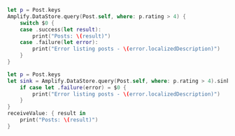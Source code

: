 <BlockSwitcher>

<CodeBlock name="Listener (iOS 11+)">

```swift
let p = Post.keys
Amplify.DataStore.query(Post.self, where: p.rating > 4) {
    switch $0 {
    case .success(let result):
        print("Posts: \(result)")
    case .failure(let error):
        print("Error listing posts - \(error.localizedDescription)")
    }
}
```

</CodeBlock>

<CodeBlock name="Combine (iOS 13+)">

```swift
let p = Post.keys
let sink = Amplify.DataStore.query(Post.self, where: p.rating > 4).sink {
    if case let .failure(error) = $0 {
        print("Error listing posts - \(error.localizedDescription)")
    }
}
receiveValue: { result in
    print("Posts: \(result)")
}
```

</CodeBlock>

</BlockSwitcher>
